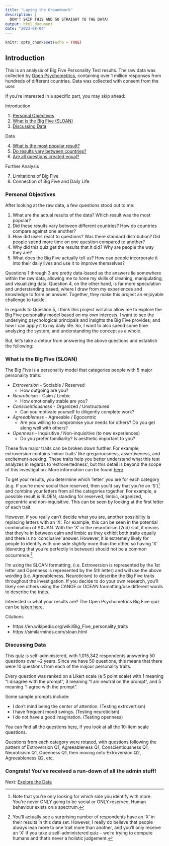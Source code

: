 ---
title: "Laying the Groundwork"
description: |
  DON'T SKIP THIS AND GO STRAIGHT TO THE DATA!
output: html_document
date: "2023-08-04"
---

```{r setup, include=FALSE}
knitr::opts_chunk$set(echo = TRUE)
```

<!-- rmarkdown::render('C:/Users/sophi/OneDrive/Documents/Personal/bigfive/docs/intro.Rmd', output_file = 'C:/Users/sophi/OneDrive/Documents/Personal/bigfive/docs/intro.html') -->

## Introduction 

This is an analysis of Big Five Personality Test results. The raw data was collected by [Open Psychometrics](https://openpsychometrics.org/), containing over 1 million responses from hundreds of different countries. Data was collected with consent from the user.   

If you’re interested in a specific part, you may skip ahead: 

Introduction

1. [Personal Objectives](#Objectives)
2. [What is the Big Five (SLOAN)](#SLOAN)
3. [Discussing Data](#ddata) 

Data

4. [What is the most popular result? ](data.html#popres)
5. [Do results vary between countries?](data.html#country) 
6. [Are all questions created equal?](data.html#questions)

Further Analysis 

7. Limitations of Big Five 
8. Connection of Big Five and Daily Life

### Personal Objectives <a name="Objectives"></a>

After looking at the raw data, a few questions stood out to me: 

1. What are the actual results of the data? Which result was the most popular? 
2. Did these results vary between different countries? How do countries compare against one another? 
3. How did users react to questions? Was there standard distribution? Did people spend more time on one question compared to another? 
4. Why did this quiz get the results that it did? Why are people the way they are? 
5. What does the Big Five actually tell us? How can people incorporate it into their daily lives and use it to improve themselves? 

Questions 1 through 3 are pretty data-based as the answers lie somewhere within the raw data, allowing me to hone my skills of cleaning, manipulating, and visualizing data. Question 4, on the other hand, is far more speculation and understanding based, where I draw from my experiences and knowledge to form an answer. Together, they make this project an enjoyable challenge to tackle. 

In regards to Question 5, I think this project will also allow me to explore the Big Five personality model based on my own interests. I want to see the underlying psychological principals and insights the Big Five provides, and how I can apply it to my daily life. So, I want to also spend some time analyzing the system, and understanding the concept as a whole. 

But, let's take a detour from answering the above questions and establish the following: 

### What is the Big Five (SLOAN) <a name="SLOAN"></a>

The Big Five is a personality model that categories people with 5 major personality traits: 

* *Extroversion* - Sociable / Reserved 
  * How outgoing are you? 
* *Neuroticism* - Calm / Limbic
  * How emotionally stable are you? 
* *Conscientiousness* -  Organized / Unstructured 
  * Can you motivate yourself to diligently complete work?   
* *Agreeableness* - Agreeable / Egocentric 
  * Are you willing to compromise your needs for others? Do you get along well with others? 
* *Openness* - Inquisitive / Non-inquisitive (to new experiences)
  * Do you prefer familiarity? Is aesthetic important to you? 

These five major traits can be broken down further. For example, extroversion contains 'minor traits' like gregariousness, assertiveness, and excitement-seeking. These traits help you better understand what this test analyzes in regards to 'extrovertedness', but this detail is beyond the scope of this investigation. More information can be found [here](https://www.mindintertwined.com/blog/big-five-personality-traits-extroversion). 

To get your results, you determine which 'letter' you are for each category (e.g. If you're *more* social than reserved, then you'd say that you're an 'S')^[Note that you're only looking for which side you identify with more. You're never ONLY going to be social or ONLY reserved. Human behaviour exists on a spectrum.] and combine your letters from all the categories together. For example, a possible result is RLOEN, standing for reserved, limbic, organized, egocentric and non-inquisitive. This can be seen by looking at the first letter of each trait. 

However, if you really can't decide what you are, another possibility is replacing letters with an 'X'. For example, this can be seen in the potential combination of SXUAN. With the 'X' in the neuroticism (2nd) slot, it means that they're in between calm and limbic as they exhibit both traits equally and there is no 'conclusive' answer. However, it is extremely likely for people to identify with one side *slightly* more than the other, so having 'X' (denoting that you're perfectly in between) should not be a common occurrence.^[You'll actually see a surprising number of respondents have an 'X' in their results in this data set. However, I really do believe that people always lean more to one trait more than another, and you'll only receive an 'X' if you take a self-administered quiz -- we're trying to compute humans and that's never a holistic judgement.]   

I'm using the SLOAN formatting, (i.e. Extroversion is represented by the 1st letter and Openness is represented by the 5th letter) and will use the above wording (i.e. Agreeableness, Neuroticism) to describe the Big Five traits throughout the investigation. If you decide to do your own research, you'll likely see others using the CANOE or OCEAN formatting/use different words to describe the traits. 

Interested in what your results are? The Open Psychometrics Big Five quiz can be [taken here](https://openpsychometrics.org/tests/IPIP-BFFM/). 
  
Citations

* https://en.wikipedia.org/wiki/Big_Five_personality_traits
* https://similarminds.com/sloan.html

### Discussing Data <a name="ddata"></a>
This quiz is self-administered, with 1,015,342 respondents answering 50 questions over ~2 years. Since we have 50 questions, this means that there were 10 questions from each of the majour personality traits. 

Every question was ranked on a Likert scale (a 5 point scale) with 1 meaning "I disagree with the prompt", 3 meaning "I am neutral on the prompt", and 5 meaning "I agree with the prompt".  

Some sample prompts include: 

* I don't mind being the center of attention. (Testing extrovertism) 
* I have frequent mood swings. (Testing neuroticism) 
* I do not have a good imagination. (Testing openness) 

You can find all the questions [here](https://ipip.ori.org/newBigFive5broadKey.htm), if you look at all the 10-item scale questions. 

Questions from each category were rotated, with questions following the pattern of Extroversion Q1, Agreeableness Q1, Conscientiousness Q1, Neuroticism Q1, Openness Q1, then moving onto Extroversion Q2, Agreeableness Q2, etc.

### Congrats! You've received a run-down of all the admin stuff!

Next: [Explore the Data](data.html)

